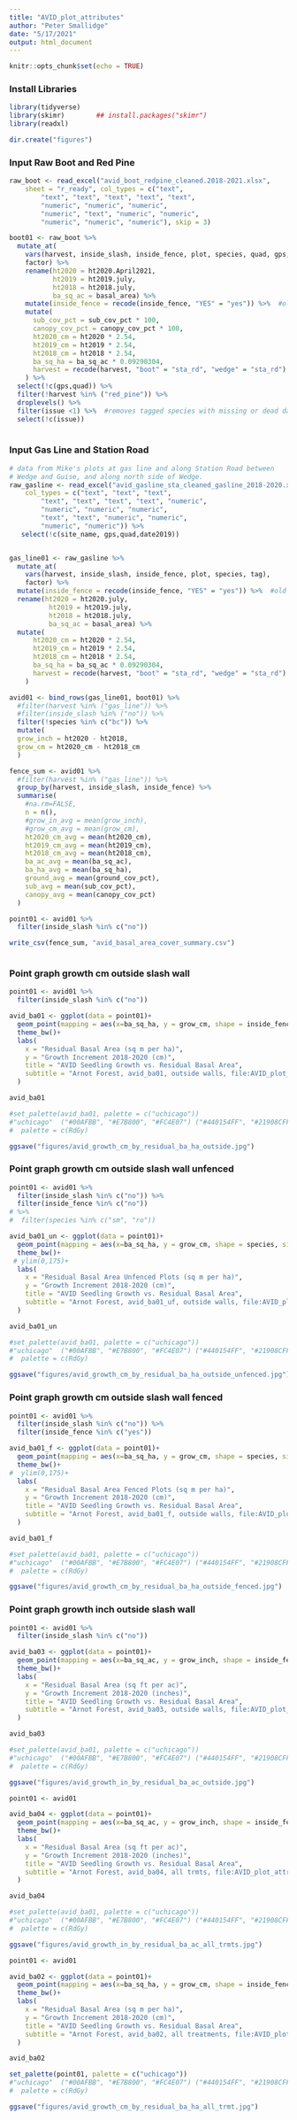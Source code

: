 ```yaml
---
title: "AVID_plot_attributes"
author: "Peter Smallidge"
date: "5/17/2021"
output: html_document
---
```


```r
knitr::opts_chunk$set(echo = TRUE)
```

### Install Libraries
```r
library(tidyverse)
library(skimr)        ## install.packages("skimr")
library(readxl)

dir.create("figures")

```


### Input Raw Boot and Red Pine
```r

raw_boot <- read_excel("avid_boot_redpine_cleaned.2018-2021.xlsx", 
    sheet = "r_ready", col_types = c("text", 
        "text", "text", "text", "text", "text", 
        "numeric", "numeric", "numeric", 
        "numeric", "text", "numeric", "numeric", 
        "numeric", "numeric", "numeric"), skip = 3)

boot01 <- raw_boot %>% 
  mutate_at(
    vars(harvest, inside_slash, inside_fence, plot, species, quad, gps, tag),
    factor) %>% 
    rename(ht2020 = ht2020.April2021, 
           ht2019 = ht2019.july,
           ht2018 = ht2018.july,
           ba_sq_ac = basal_area) %>% 
    mutate(inside_fence = recode(inside_fence, "YES" = "yes")) %>%  #old = new
    mutate(
      sub_cov_pct = sub_cov_pct * 100,
      canopy_cov_pct = canopy_cov_pct * 100,
      ht2020_cm = ht2020 * 2.54,
      ht2019_cm = ht2019 * 2.54,
      ht2018_cm = ht2018 * 2.54,
      ba_sq_ha = ba_sq_ac * 0.09290304,
      harvest = recode(harvest, "boot" = "sta_rd", "wedge" = "sta_rd")
    ) %>% 
  select(!c(gps,quad)) %>%
  filter(!harvest %in% ("red_pine")) %>% 
  droplevels() %>% 
  filter(issue <1) %>%  #removes tagged species with missing or dead data
  select(!c(issue))
 

```

### Input Gas Line and Station Road
```r
# data from Mike's plots at gas line and along Station Road between
# Wedge and Guise, and along north side of Wedge.
raw_gasline <- read_excel("avid_gasline_sta_cleaned_gasline_2018-2020.xlsx", 
    col_types = c("text", "text", "text", 
        "text", "text", "text", "text", "numeric", 
        "numeric", "numeric", "numeric", 
        "text", "text", "numeric", "numeric", 
        "numeric", "numeric")) %>% 
   select(!c(site_name, gps,quad,date2019))


gas_line01 <- raw_gasline %>% 
  mutate_at(
    vars(harvest, inside_slash, inside_fence, plot, species, tag),
    factor) %>% 
  mutate(inside_fence = recode(inside_fence, "YES" = "yes")) %>%  #old = new
  rename(ht2020 = ht2020.july, 
          ht2019 = ht2019.july,
          ht2018 = ht2018.july,
          ba_sq_ac = basal_area) %>% 
  mutate(
      ht2020_cm = ht2020 * 2.54,
      ht2019_cm = ht2019 * 2.54,
      ht2018_cm = ht2018 * 2.54,
      ba_sq_ha = ba_sq_ac * 0.09290304,
      harvest = recode(harvest, "boot" = "sta_rd", "wedge" = "sta_rd")
    )  

```


```r
avid01 <- bind_rows(gas_line01, boot01) %>% 
  #filter(harvest %in% ("gas_line")) %>% 
  #filter(inside_slash %in% ("no")) %>% 
  filter(!species %in% c("bc")) %>% 
  mutate( 
  grow_inch = ht2020 - ht2018,
  grow_cm = ht2020_cm - ht2018_cm
  )

fence_sum <- avid01 %>% 
  #filter(harvest %in% ("gas_line")) %>% 
  group_by(harvest, inside_slash, inside_fence) %>% 
  summarise(
    #na.rm=FALSE,
    n = n(),
    #grow_in_avg = mean(grow_inch),
    #grow_cm_avg = mean(grow_cm),
    ht2020_cm_avg = mean(ht2020_cm),
    ht2019_cm_avg = mean(ht2019_cm),
    ht2018_cm_avg = mean(ht2018_cm),
    ba_ac_avg = mean(ba_sq_ac),
    ba_ha_avg = mean(ba_sq_ha),
    ground_avg = mean(ground_cov_pct),
    sub_avg = mean(sub_cov_pct),
    canopy_avg = mean(canopy_cov_pct)
  )

point01 <- avid01 %>% 
  filter(inside_slash %in% c("no"))

write_csv(fence_sum, "avid_basal_area_cover_summary.csv")



```
### Point graph growth cm outside slash wall
```r
point01 <- avid01 %>% 
  filter(inside_slash %in% c("no"))

avid_ba01 <- ggplot(data = point01)+
  geom_point(mapping = aes(x=ba_sq_ha, y = grow_cm, shape = inside_fence, size = species))+
  theme_bw()+
  labs(
    x = "Residual Basal Area (sq m per ha)",
    y = "Growth Increment 2018-2020 (cm)",
    title = "AVID Seedling Growth vs. Residual Basal Area",
    subtitle = "Arnot Forest, avid_ba01, outside walls, file:AVID_plot_attribues.Rmd"
  ) 

avid_ba01

#set_palette(avid_ba01, palette = c("uchicago")) 
#"uchicago"  ("#00AFBB", "#E7B800", "#FC4E07") ("#440154FF", "#21908CFF" , "#FDE725FF")
#  palette = c(RdGy)

ggsave("figures/avid_growth_cm_by_residual_ba_ha_outside.jpg")

```



### Point graph growth cm outside slash wall unfenced
```r
point01 <- avid01 %>% 
  filter(inside_slash %in% c("no")) %>% 
  filter(inside_fence %in% c("no")) 
# %>% 
#  filter(species %in% c("sm", "ro"))

avid_ba01_un <- ggplot(data = point01)+
  geom_point(mapping = aes(x=ba_sq_ha, y = grow_cm, shape = species, size = 1))+
  theme_bw()+
 # ylim(0,175)+
  labs(
    x = "Residual Basal Area Unfenced Plots (sq m per ha)",
    y = "Growth Increment 2018-2020 (cm)",
    title = "AVID Seedling Growth vs. Residual Basal Area",
    subtitle = "Arnot Forest, avid_ba01_uf, outside walls, file:AVID_plot_attribues.Rmd"
  ) 

avid_ba01_un

#set_palette(avid_ba01, palette = c("uchicago")) 
#"uchicago"  ("#00AFBB", "#E7B800", "#FC4E07") ("#440154FF", "#21908CFF" , "#FDE725FF")
#  palette = c(RdGy)

ggsave("figures/avid_growth_cm_by_residual_ba_ha_outside_unfenced.jpg")

```


### Point graph growth cm outside slash wall fenced
```r
point01 <- avid01 %>% 
  filter(inside_slash %in% c("no")) %>% 
  filter(inside_fence %in% c("yes"))

avid_ba01_f <- ggplot(data = point01)+
  geom_point(mapping = aes(x=ba_sq_ha, y = grow_cm, shape = species, size = 1))+
  theme_bw()+
#  ylim(0,175)+
  labs(
    x = "Residual Basal Area Fenced Plots (sq m per ha)",
    y = "Growth Increment 2018-2020 (cm)",
    title = "AVID Seedling Growth vs. Residual Basal Area",
    subtitle = "Arnot Forest, avid_ba01_f, outside walls, file:AVID_plot_attribues.Rmd"
  ) 

avid_ba01_f

#set_palette(avid_ba01, palette = c("uchicago")) 
#"uchicago"  ("#00AFBB", "#E7B800", "#FC4E07") ("#440154FF", "#21908CFF" , "#FDE725FF")
#  palette = c(RdGy)

ggsave("figures/avid_growth_cm_by_residual_ba_ha_outside_fenced.jpg")

```




### Point graph growth inch outside slash wall
```r
point01 <- avid01 %>% 
  filter(inside_slash %in% c("no"))

avid_ba03 <- ggplot(data = point01)+
  geom_point(mapping = aes(x=ba_sq_ac, y = grow_inch, shape = inside_fence, size = species))+
  theme_bw()+
  labs(
    x = "Residual Basal Area (sq ft per ac)",
    y = "Growth Increment 2018-2020 (inches)",
    title = "AVID Seedling Growth vs. Residual Basal Area",
    subtitle = "Arnot Forest, avid_ba03, outside walls, file:AVID_plot_attribues.Rmd"
  ) 

avid_ba03

#set_palette(avid_ba01, palette = c("uchicago")) 
#"uchicago"  ("#00AFBB", "#E7B800", "#FC4E07") ("#440154FF", "#21908CFF" , "#FDE725FF")
#  palette = c(RdGy)

ggsave("figures/avid_growth_in_by_residual_ba_ac_outside.jpg")
```
```r
point01 <- avid01 

avid_ba04 <- ggplot(data = point01)+
  geom_point(mapping = aes(x=ba_sq_ac, y = grow_inch, shape = inside_fence, size = inside_slash))+
  theme_bw()+
  labs(
    x = "Residual Basal Area (sq ft per ac)",
    y = "Growth Increment 2018-2020 (inches)",
    title = "AVID Seedling Growth vs. Residual Basal Area",
    subtitle = "Arnot Forest, avid_ba04, all trmts, file:AVID_plot_attribues.Rmd"
  ) 

avid_ba04

#set_palette(avid_ba01, palette = c("uchicago")) 
#"uchicago"  ("#00AFBB", "#E7B800", "#FC4E07") ("#440154FF", "#21908CFF" , "#FDE725FF")
#  palette = c(RdGy)

ggsave("figures/avid_growth_in_by_residual_ba_ac_all_trmts.jpg")


```


```r

point01 <- avid01

avid_ba02 <- ggplot(data = point01)+
  geom_point(mapping = aes(x=ba_sq_ha, y = grow_cm, shape = inside_fence, size = species))+
  theme_bw()+
  labs(
    x = "Residual Basal Area (sq m per ha)",
    y = "Growth Increment 2018-2020 (cm)",
    title = "AVID Seedling Growth vs. Residual Basal Area",
    subtitle = "Arnot Forest, avid_ba02, all treatments, file:AVID_plot_attribues.Rmd"
  ) 

avid_ba02

set_palette(point01, palette = c("uchicago")) 
#"uchicago"  ("#00AFBB", "#E7B800", "#FC4E07") ("#440154FF", "#21908CFF" , "#FDE725FF")
#  palette = c(RdGy)

ggsave("figures/avid_growth_cm_by_residual_ba_ha_all_trmt.jpg")



```

